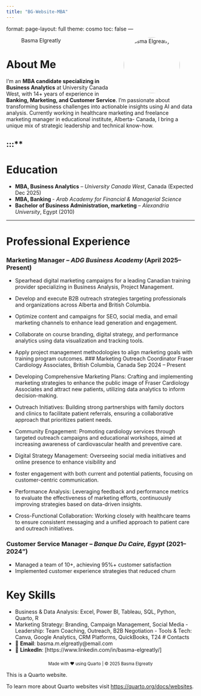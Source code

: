 ```yaml
---
title: "BG-Website-MBA"
---
```

format:
page-layout: full
theme: cosmo
toc: false
---

![Basma Elgreatly](headshot.jpg){width=150px style="border-radius: 75px; float: right; margin-left: 20px;"} 

# About Me


I’m an **MBA candidate specializing in Business Analytics** at University Canada West, with 14+ years of experience in **Banking, Marketing, and Customer Service**. I’m passionate about transforming business challenges into actionable insights using AI and data analysis. Currently working in healthcare marketing and freelance marketing manager in educational institute, Alberta- Canada, I bring a unique mix of strategic leadership and technical know-how.

:::**
---

# Education

- **MBA, Business Analytics** – *University Canada West*, Canada (Expected Dec 2025) 
- **MBA, Banking ** - *Arab Academy for Financial & Managerial Science* 
- **Bachelor of Business Administration, marketing** – *Alexandria University*, Egypt (2010)

---

# Professional Experience

### Marketing Manager – *ADG Business Academy* (April 2025–Present)  
- Spearhead digital marketing campaigns for a leading Canadian training provider specializing in Business Analysis, Project Management. 
- Develop and execute B2B outreach strategies targeting professionals and organizations across Alberta and British Columbia. 
- Optimize content and campaigns for SEO, social media, and email marketing channels to enhance lead generation and engagement. 
- Collaborate on course branding, digital strategy, and performance analytics using data visualization and tracking tools. 
- Apply project management methodologies to align marketing goals with training program outcomes. 
### Marketing Outreach Coordinator Fraser Cardiology Associates, British Columbia, Canada Sep 2024 – Present 
 
- Developing Comprehensive Marketing Plans: Crafting and implementing marketing strategies to enhance the public image of Fraser Cardiology Associates and attract new patients, utilizing data analytics to inform decision-making. 
- Outreach Initiatives: Building strong partnerships with family doctors and clinics to facilitate patient referrals, ensuring a collaborative approach that prioritizes patient needs. 
- Community Engagement: Promoting cardiology services through targeted outreach campaigns and educational workshops, aimed at increasing awareness of cardiovascular health and preventive care. 
- Digital Strategy Management: Overseeing social media initiatives and online presence to enhance visibility and 
- foster engagement with both current and potential patients, focusing on customer-centric communication. 
- Performance Analysis: Leveraging feedback and performance metrics to evaluate the effectiveness of marketing efforts, continuously improving strategies based on data-driven insights. 
- Cross-Functional Collaboration: Working closely with healthcare teams to ensure consistent messaging and a unified approach to patient care and outreach initiatives. 

### Customer Service Manager – *Banque Du Caire, Egypt* (2021–2024")
- Managed a team of 10+, achieving 95%+ customer satisfaction  
- Implemented customer experience strategies that reduced churn

# Key Skills
- Business & Data Analysis: Excel, Power BI, Tableau, SQL, Python, Quarto, R
- Marketing Strategy: Branding, Campaign Management, Social Media   - Leadership: Team Coaching, Outreach, B2B Negotiation - Tools & Tech: Canva, Google Analytics, CRM Platforms, QuickBooks, T24
# Contacts
- 📧 **Email**: basma.m.elgreatly@email.com  
- 🔗 **LinkedIn**: [https://www.linkedin.com/in/basma-elgreatly/] 

<footer style="font-size: 0.8em; text-align: center; margin-top: 2em;">
Made with ❤️ using Quarto | © 2025 Basma Elgreatly
</footer>

This is a Quarto website.

To learn more about Quarto websites visit <https://quarto.org/docs/websites>.
